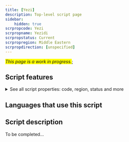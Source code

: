 ```yaml
---
title: [Yezi]
description: Top-level script page
sidebar:
    hidden: true
scrpropcode: Yezi
scrpropname: Yezidi
scrpropstatus: Current
scrpropregion: Middle Eastern
scrpropdirection: [unspecified]
---
```


<span style='background-color:yellow'>_This page is a work in progress._</span>;


## Script features

<details>
<summary> See all script properties: code, region, status and more</summary>
<ScriptInfo />
</details>

## Languages that use this script

<WsList script='Yezi' wsMax='5' />

## Script description

To be completed...

